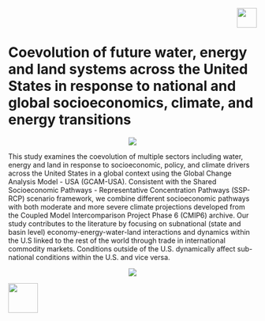 <div class="header_logo">
<img src="images/logo_pnnl_white.png" style="float:right;height:40px;">
</div>

<br>
<br>

<!-------------------------->
<!-------------------------->
# Coevolution of future water, energy and land systems across the United States in response to national and global socioeconomics, climate, and energy transitions
<!-------------------------->
<!-------------------------->
<p align="center"> <img src="images/divider.png"></p>

This study examines the coevolution of multiple sectors including water, energy and land in response to socioeconomic, policy, and climate drivers across the United States in a global context using the Global Change Analysis Model - USA (GCAM-USA). Consistent with the Shared Socioeconomic Pathways - Representative Concentration Pathways (SSP-RCP) scenario framework, we combine different socioeconomic pathways with both moderate and more severe climate projections developed from the Coupled Model Intercomparison Project Phase 6 (CMIP6) archive. Our study contributes to the literature by focusing on subnational (state and basin level) economy-energy-water-land interactions and dynamics within the U.S linked to the rest of the world through trade in international commodity markets. Conditions outside of the U.S. dynamically affect sub-national conditions within the U.S. and vice versa.

<p align="center"> <img src="images/divider.png"></p>

<div class="container_map_outer">
<div class="container_map">
  <a href = "metarepo.html">
<img src="https://github.com/JGCRI/jgcricolors/blob/main/vignettes/button_metarepo.PNG?raw=true" height="60"/>
</a>
</div>
</div>
